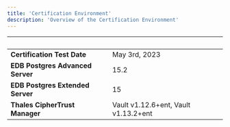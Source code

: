 ```yaml
---
title: 'Certification Environment'
description: 'Overview of the Certification Environment'
---
```


|  &nbsp;    | &nbsp; |
| ----------- | ----------- |
| **Certification Test Date**      |   May 3rd, 2023    |
| **EDB Postgres Advanced Server**  |  15.2    |
| **EDB Postgres Extended Server**  |  15    |
| **Thales CipherTrust Manager**  |  Vault v1.12.6+ent, Vault v1.13.2+ent    |